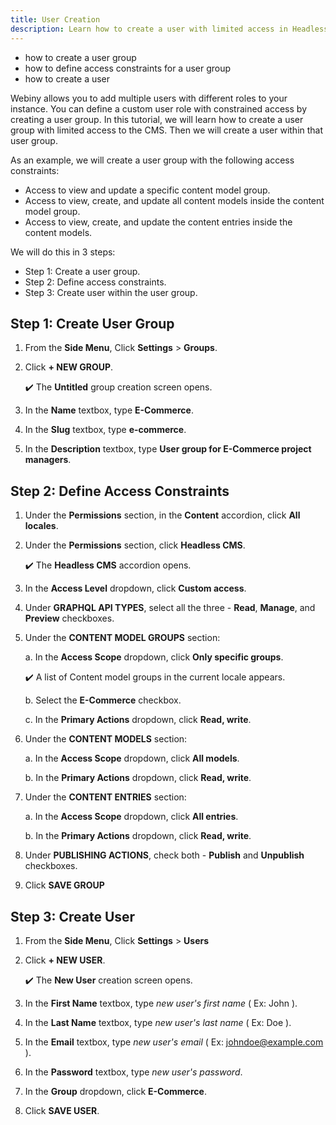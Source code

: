 ```yaml
---
title: User Creation
description: Learn how to create a user with limited access in Headless CMS.
---
```



<Alert type="success" title="WHAT YOU'LL LEARN">

- how to create a user group
- how to define access constraints for a user group
- how to create a user

</Alert>

Webiny allows you to add multiple users with different roles to your instance. You can define a custom user role with constrained access by creating a user group. 
In this tutorial, we will learn how to create a user group with limited access to the CMS. Then we will create a user within that user group.

As an example, we will create a user group with the following access constraints:

- Access to view and update a specific content model group.
- Access to view, create, and update all content models inside the content model group.
- Access to view, create, and update the content entries inside the content models.


We will do this in 3 steps:
- Step 1: Create a user group.  
- Step 2: Define access constraints.
- Step 3: Create user within the user group.


## Step 1: Create User Group
1. From the **Side Menu**, Click **Settings** > **Groups**. 

2. Click **+ NEW GROUP**.
   
   ✔️ The **Untitled** group creation screen opens.

3. In the **Name** textbox, type **E-Commerce**.

4. In the **Slug** textbox, type **e-commerce**.

5. In the **Description** textbox, type **User group for E-Commerce project managers**.


## Step 2: Define Access Constraints

1. Under the **Permissions** section, in the **Content** accordion, click **All locales**.

2. Under the **Permissions** section, click **Headless CMS**.

    ✔️ The **Headless CMS** accordion opens.

3. In the **Access Level** dropdown, click **Custom access**.

4. Under **GRAPHQL API TYPES**, select all the three - **Read**, **Manage**, and **Preview** checkboxes.

5. Under the **CONTENT MODEL GROUPS** section:

    a. In the **Access Scope** dropdown, click **Only specific groups**.

    ✔️ A list of Content model groups in the current locale appears.
    
    b. Select the **E-Commerce** checkbox.

    c. In the **Primary Actions** dropdown, click **Read, write**.

6. Under the **CONTENT MODELS** section:

    a. In the **Access Scope** dropdown, click **All models**.

    b. In the **Primary Actions** dropdown, click **Read, write**.

7. Under the **CONTENT ENTRIES** section:

    a. In the **Access Scope** dropdown, click **All entries**.

    b. In the **Primary Actions** dropdown, click **Read, write**.

8. Under **PUBLISHING ACTIONS**, check both - **Publish** and **Unpublish** checkboxes.

9. Click **SAVE GROUP**


## Step 3: Create User

1. From the **Side Menu**, Click **Settings** > **Users**

2. Click **+ NEW USER**.

    ✔️ The **New User** creation screen opens.

3. In the **First Name** textbox, type *new user's first name* ( Ex: John ).

4. In the **Last Name** textbox, type *new user's last name* ( Ex: Doe ).

5. In the **Email** textbox, type *new user's email* ( Ex: johndoe@example.com ).

6. In the **Password** textbox, type *new user's password*.

7. In the **Group** dropdown, click **E-Commerce**.

8. Click **SAVE USER**.